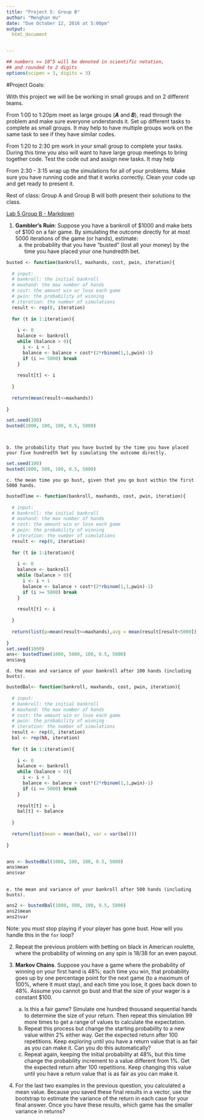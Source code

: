 ---
title: "Project 5: Group B"
author: "Menghan Hu"
date: "Due October 12, 2016 at 5:00pm"
output:
  html_document


---

<style type="text/css">
.table {

    width: 80%;
    margin-left:10%; 
    margin-right:10%;
}
</style>
```{r,setup, echo=FALSE, cache=TRUE}
## numbers >= 10^5 will be denoted in scientific notation,
## and rounded to 2 digits
options(scipen = 3, digits = 3)
```




#Project Goals:


With this project we will be be working in small groups and on 2 different teams. 

From 1:00 to 1:20pm meet as large groups (***A*** and ***B***), read through the problem and make sure everyone understands it. Set up different tasks to complete as small groups. It may help to have multiple groups work on the same task to see if they have similar codes. 

From 1:20 to 2:30 pm work in your small group to complete your tasks. During this time you also will want to have large group meetings to bring together code. Test the code out and assign new tasks. It may help 


From 2:30 - 3:15 wrap up the simulations for all of your problems. Make sure you have running code and that it works correctly. Clean your code up and get ready to present it. 

Rest of class: Group A and Group B will both present their solutions to the class. 

[Lab 5 Group B - Markdown]()


 1. **Gambler's Ruin**: Suppose you have a bankroll of $1000 and make bets of $100 on a fair game. By simulating the outcome directly for at most 5000 iterations of the game (or hands), estimate:
    a. the probability that you have "busted" (lost all your money) by the time you have placed your one hundredth bet. 
    
```{r}

busted <- function(bankroll, maxhands, cost, pwin, iteration){
  
  # input:
  # bankroll: the initial bankroll
  # maxhand: the max number of hands
  # cost: the amount win or lose each game
  # pwin: the probability of winning
  # iteration: the number of simulations
  result <- rep(0, iteration)
  
  for (t in 1:iteration){
    
    i <- 0
    balance <- bankroll
    while (balance > 0){
      i <- i + 1 
      balance <- balance + cost*(2*rbinom(1,1,pwin)-1)
      if (i >= 5000) break
    }
    
    result[t] <- i
    
  }
  
  return(mean(result<=maxhands))
    
} 

set.seed(100)
busted(1000, 100, 100, 0.5, 5000)




```
    b. the probability that you have busted by the time you have placed your five hundredth bet by simulating the outcome directly. 
```{r}
set.seed(100)
busted(1000, 500, 100, 0.5, 5000)
```
    
    c. the mean time you go bust, given that you go bust within the first 5000 hands.
```{r}

bustedTime <- function(bankroll, maxhands, cost, pwin, iteration){
  
  # input:
  # bankroll: the initial bankroll
  # maxhand: the max number of hands
  # cost: the amount win or lose each game
  # pwin: the probability of winning
  # iteration: the number of simulations
  result <- rep(0, iteration)
  
  for (t in 1:iteration){
    
    i <- 0
    balance <- bankroll
    while (balance > 0){
      i <- i + 1 
      balance <- balance + cost*(2*rbinom(1,1,pwin)-1)
      if (i >= 5000) break
    }
    
    result[t] <- i
    
  }
  
  return(list(p=mean(result<=maxhands),avg = mean(result[result<5000])))
    
} 
set.seed(1000)
ans<- bustedTime(1000, 5000, 100, 0.5, 5000)
ans$avg

```

    d. the mean and variance of your bankroll after 100 hands (including busts).
```{r}
bustedBal<- function(bankroll, maxhands, cost, pwin, iteration){
  
  # input:
  # bankroll: the initial bankroll
  # maxhand: the max number of hands
  # cost: the amount win or lose each game
  # pwin: the probability of winning
  # iteration: the number of simulations
  result <- rep(0, iteration)
  bal <- rep(NA, iteration)
  
  for (t in 1:iteration){
    
    i <- 0
    balance <- bankroll
    while (balance > 0){
      i <- i + 1 
      balance <- balance + cost*(2*rbinom(1,1,pwin)-1)
      if (i >= 5000) break
    }
    
    result[t] <- i
    bal[t] <- balance
    
  }
  
  return(list(mean = mean(bal), var = var(bal)))
    
} 


ans <- bustedBal(1000, 100, 100, 0.5, 5000)
ans$mean
ans$var
  
  ```
    e. the mean and variance of your bankroll after 500 hands (including busts).
  ```{r}
ans2 <- bustedBal(1000, 500, 100, 0.5, 5000)
ans2$mean
ans2$var

  ``` 
Note: you *must* stop playing if your player has gone bust. How will you handle this in the `for` loop?

2. Repeat the previous problem with betting on black in American roulette, where the probability of winning on any spin is 18/38 for an even payout.

3. **Markov Chains**. Suppose you have a game where the probability of winning on your first hand is 48%; each time you win, that probability goes up by one percentage point for the next game (to a maximum of 100%, where it must stay), and each time you lose, it goes back down to 48%. Assume you cannot go bust and that the size of your wager is a constant $100.
    a. Is this a fair game? Simulate one hundred thousand sequential hands to determine the size of your return. Then repeat this simulation 99 more times to get a range of values to calculate the expectation.
    b. Repeat this process but change the starting probability to a new value within 2% either way. Get the expected return after 100 repetitions. Keep exploring until you have a return value that is as fair as you can make it. Can you do this automatically?
    c. Repeat again, keeping the initial probability at 48%, but this time change the probability increment to a value different from 1%. Get the expected return after 100 repetitions. Keep changing this value until you have a return value that is as fair as you can make it. 

4. For the last two examples in the previous question, you calculated a mean value. Because you saved these final results in a vector, use the bootstrap to estimate the variance of the return in each case for your final answer. Once you have these results, which game has the smaller variance in returns?
